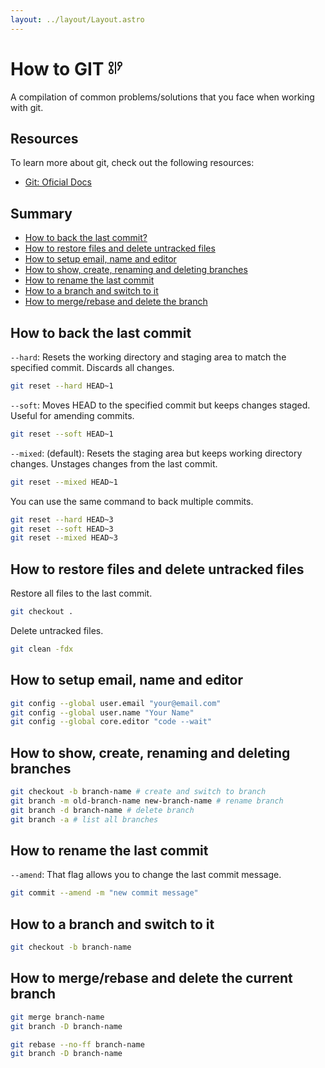 ```yaml
---
layout: ../layout/Layout.astro
---
```


<h1 class="bg-red-500 text-[20px] -rotate-6 px-3 py-2 gap-2 items-center text-white text inline-flex">How to GIT <svg xmlns="http://www.w3.org/2000/svg" width="24" height="24" viewBox="0 0 24 24" fill="none" stroke="currentColor" stroke-width="2" stroke-linecap="round" stroke-linejoin="round" class="lucide lucide-git-graph"><circle cx="5" cy="6" r="3"/><path d="M5 9v6"/><circle cx="5" cy="18" r="3"/><path d="M12 3v18"/><circle cx="19" cy="6" r="3"/><path d="M16 15.7A9 9 0 0 0 19 9"/></svg></h1>

A compilation of common problems/solutions that you face when working with git.

## Resources
To learn more about git, check out the following resources:
- [Git: Oficial Docs](https://git-scm.com/doc)

## Summary

- [How to back the last commit?](#how-to-back-the-last-commit)
- [How to restore files and delete untracked files](#how-to-restore-files-and-delete-untracked-files)
- [How to setup email, name and editor](#how-to-setup-email-name-and-editor)
- [How to show, create, renaming and deleting branches](#how-to-show-create-renaming-and-deleting-branches)
- [How to rename the last commit](#how-to-rename-the-last-commit)
- [How to a branch and switch to it](#how-to-a-branch-and-switch-to-it)
- [How to merge/rebase and delete the branch](#how-to-mergerebase-and-delete-the-branch)

## How to back the last commit

`--hard`: Resets the working directory and staging area to match the specified commit. Discards all changes.

```bash
git reset --hard HEAD~1
```

`--soft`: Moves HEAD to the specified commit but keeps changes staged. Useful for amending commits.
```bash
git reset --soft HEAD~1
```

`--mixed`: (default): Resets the staging area but keeps working directory changes. Unstages changes from the last commit.
```bash
git reset --mixed HEAD~1
```

You can use the same command to back multiple commits.

```bash
git reset --hard HEAD~3
git reset --soft HEAD~3
git reset --mixed HEAD~3
```

## How to restore files and delete untracked files

Restore all files to the last commit.
```bash
git checkout .
```

Delete untracked files.
```bash
git clean -fdx
```

## How to setup email, name and editor

```bash
git config --global user.email "your@email.com"
git config --global user.name "Your Name"
git config --global core.editor "code --wait"
```

## How to show, create, renaming and deleting branches

```bash
git checkout -b branch-name # create and switch to branch
git branch -m old-branch-name new-branch-name # rename branch
git branch -d branch-name # delete branch
git branch -a # list all branches
```
## How to rename the last commit

`--amend`: That flag allows you to change the last commit message.

```bash
git commit --amend -m "new commit message"
```

## How to a branch and switch to it

```bash
git checkout -b branch-name
```

## How to merge/rebase and delete the current branch

```bash
git merge branch-name
git branch -D branch-name
```

```bash
git rebase --no-ff branch-name
git branch -D branch-name
```
